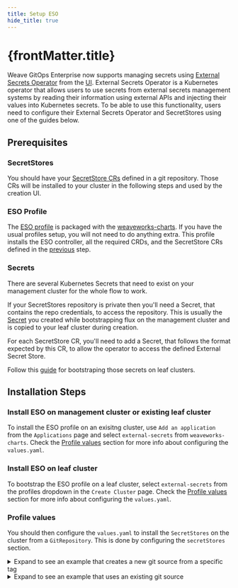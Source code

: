 ```yaml
---
title: Setup ESO
hide_title: true
---
```



<h1>
  {frontMatter.title} <TierLabel tiers="Enterprise" />
</h1>

Weave GitOps Enterprise now supports managing secrets using [External Secrets Operator](https://external-secrets.io/v0.8.1/) from the [UI](./manage-secrets-ui.mdx#external-secrets). External Secrets Operator is a Kubernetes operator that allows users to use secrets from external secrets management systems by reading their information using external APIs and injecting their values into Kubernetes secrets. To be able to use this functionality, users need to configure their External Secrets Operator and SecretStores using one of the guides below.

## Prerequisites

### SecretStores

You should have your [SecretStore CRs](https://external-secrets.io/v0.8.1/) defined in a git repository. Those CRs will be installed to your cluster in the following steps and used by the creation UI.

### ESO Profile

The [ESO profile](https://github.com/weaveworks/weave-gitops-profile-examples/tree/main/charts/external-secrets) is packaged with the [weaveworks-charts](https://github.com/weaveworks/weave-gitops-profile-examples). If you have the usual profiles setup, you will not need to do anything extra.
This profile installs the ESO controller, all the required CRDs, and the SecretStore CRs defined in the [previous](./#secretstores) step.

### Secrets

There are several Kubernetes Secrets that need to exist on your management cluster for the whole flow to work.

If your SecretStores repository is private then you'll need a Secret, that contains the repo credentials, to access the repository. This is usually the [Secret](../cluster-management/getting-started.mdx#add-a-cluster-bootstrap-config) you created while bootstrapping flux on the management cluster and is copied to your leaf cluster during creation.

For each SecretStore CR, you'll need to add a Secret, that follows the format expected by this CR, to allow the operator to access the defined External Secret Store.

Follow this [guide](/secrets/bootstraping-secrets.mdx) for bootstraping those secrets on leaf clusters.

## Installation Steps

### Install ESO on management cluster or existing leaf cluster

To install the ESO profile on an exisitng cluster, use `Add an application` from the `Applications` page and select `external-secrets` from `weaveworks-charts`. Check the [Profile values](./#profile-values) section for more info about configuring the `values.yaml`.

### Install ESO on leaf cluster

To bootstrap the ESO profile on a leaf cluster, select `external-secrets` from the profiles dropdown in the `Create Cluster` page. Check the [Profile values](./#profile-values) section for more info about configuring the `values.yaml`.

### Profile values

You should then configure the `values.yaml` to install the `SecretStores` on the cluster from a `GitRepository`.
This is done by configuring the `secretStores` section.

<details>
<summary>Expand to see an example that creates a new git source from a specific tag</summary>

```yaml
secretStores:
  enabled: true
  url: ssh://git@github.com/github-owner/repo-name   # url for the git repository that contains the SecretStores
  tag: v1.0.0
  path: ./    # could be a path to the secrets dir or a kustomization.yaml file for the SecretStore in the GitRepository
  secretRef: my-pat   # the name of the Secret containing the repo credentials for private repositories
```
</details>

<details>
<summary>Expand to see an example that uses an existing git source</summary>

```yaml
secretStores:
  enabled: true
  sourceRef: # Specify the name for an existing GitSource reference
    kind: GitRepository
    name: flux-system
    namespace: flux-system
```
</details>
